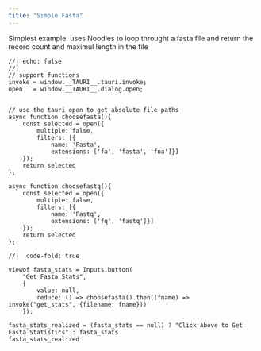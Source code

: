 ```yaml
---
title: "Simple Fasta"
---
```


Simplest example. uses Noodles to loop throught a fasta file and return the record count and maximul length in the file

```ojs
//| echo: false
//| 
// support functions
invoke = window.__TAURI__.tauri.invoke;
open   = window.__TAURI__.dialog.open;


// use the tauri open to get absolute file paths
async function choosefasta(){
    const selected = open({
        multiple: false,
        filters: [{
            name: 'Fasta',
            extensions: ['fa', 'fasta', 'fna']}]
    });
    return selected
};

async function choosefastq(){
    const selected = open({
        multiple: false,
        filters: [{
            name: 'Fastq',
            extensions: ['fq', 'fastq']}]
    });
    return selected
};

```



```ojs
//|  code-fold: true

viewof fasta_stats = Inputs.button(
    "Get Fasta Stats", 
    { 
        value: null, 
        reduce: () => choosefasta().then((fname) => invoke("get_stats", {filename: fname})) 
    });

fasta_stats_realized = (fasta_stats == null) ? "Click Above to Get Fasta Statistics" : fasta_stats
fasta_stats_realized

```

